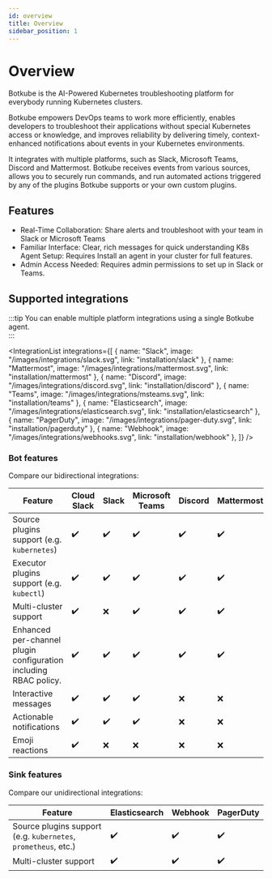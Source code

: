 ```yaml
---
id: overview
title: Overview
sidebar_position: 1
---
```


# Overview

Botkube is the AI-Powered Kubernetes troubleshooting platform for everybody running Kubernetes clusters.

Botkube empowers DevOps teams to work more efficiently, enables developers to troubleshoot their applications without special Kubernetes access or knowledge, and improves reliability by delivering timely, context-enhanced notifications about events in your Kubernetes environments.

It integrates with multiple platforms, such as Slack, Microsoft Teams, Discord and Mattermost. Botkube receives events from various sources, allows you to securely run commands, and run automated actions triggered by any of the plugins Botkube supports or your own custom plugins.

## Features

- Real-Time Collaboration: Share alerts and troubleshoot with
  your team in Slack or Microsoft Teams
- Familiar Interface: Clear, rich messages for quick understanding
  K8s Agent Setup: Requires Install an agent in your cluster for
  full features.
- Admin Access Needed: Requires admin permissions to set up in
  Slack or Teams.

## Supported integrations

:::tip
You can enable multiple platform integrations using a single Botkube agent. <br/>
:::


<IntegrationList
  integrations={[
    { name: "Slack", image: "/images/integrations/slack.svg", link: "installation/slack" },
    { name: "Mattermost", image: "/images/integrations/mattermost.svg", link: "installation/mattermost" },
    { name: "Discord", image: "/images/integrations/discord.svg", link: "installation/discord" },
    { name: "Teams", image: "/images/integrations/msteams.svg", link: "installation/teams" },
    { name: "Elasticsearch", image: "/images/integrations/elasticsearch.svg", link: "installation/elasticsearch" },
    { name: "PagerDuty", image: "/images/integrations/pager-duty.svg", link: "installation/pagerduty" },
    { name: "Webhook", image: "/images/integrations/webhooks.svg", link: "installation/webhook" },
  ]}
/>

### Bot features

Compare our bidirectional integrations:

| Feature                                                          | Cloud Slack        | Slack              | Microsoft Teams    | Discord            | Mattermost         |
| ---------------------------------------------------------------- | ------------------ | ------------------ | ------------------ | ------------------ | ------------------ |
| Source plugins support (e.g. `kubernetes`)                       | :heavy_check_mark: | :heavy_check_mark: | :heavy_check_mark: | :heavy_check_mark: | :heavy_check_mark: |
| Executor plugins support (e.g. `kubectl`)                        | :heavy_check_mark: | :heavy_check_mark: | :heavy_check_mark: | :heavy_check_mark: | :heavy_check_mark: |
| Multi-cluster support                                            | :heavy_check_mark: | :x:                | :heavy_check_mark: | :heavy_check_mark: | :heavy_check_mark: |
| Enhanced per-channel plugin configuration including RBAC policy. | :heavy_check_mark: | :heavy_check_mark: | :heavy_check_mark: | :heavy_check_mark: | :heavy_check_mark: |
| Interactive messages                                             | :heavy_check_mark: | :heavy_check_mark: | :heavy_check_mark: | :x:                | :x:                |
| Actionable notifications                                         | :heavy_check_mark: | :heavy_check_mark: | :heavy_check_mark: | :x:                | :x:                |
| Emoji reactions                                                  | :heavy_check_mark: | :x:                | :x:                | :x:                | :x:                |

### Sink features

Compare our unidirectional integrations:

| Feature                                                        | Elasticsearch      | Webhook            | PagerDuty          |
| -------------------------------------------------------------- | ------------------ | ------------------ | ------------------ |
| Source plugins support (e.g. `kubernetes`, `prometheus`, etc.) | :heavy_check_mark: | :heavy_check_mark: | :heavy_check_mark: |
| Multi-cluster support                                          | :heavy_check_mark: | :heavy_check_mark: | :heavy_check_mark: |
